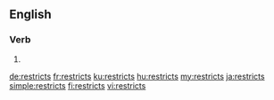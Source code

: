 ==English==

===Verb===
{{head|en}}

# {{en-third-person singular of|restrict}}

[[de:restricts]]
[[fr:restricts]]
[[ku:restricts]]
[[hu:restricts]]
[[my:restricts]]
[[ja:restricts]]
[[simple:restricts]]
[[fi:restricts]]
[[vi:restricts]]